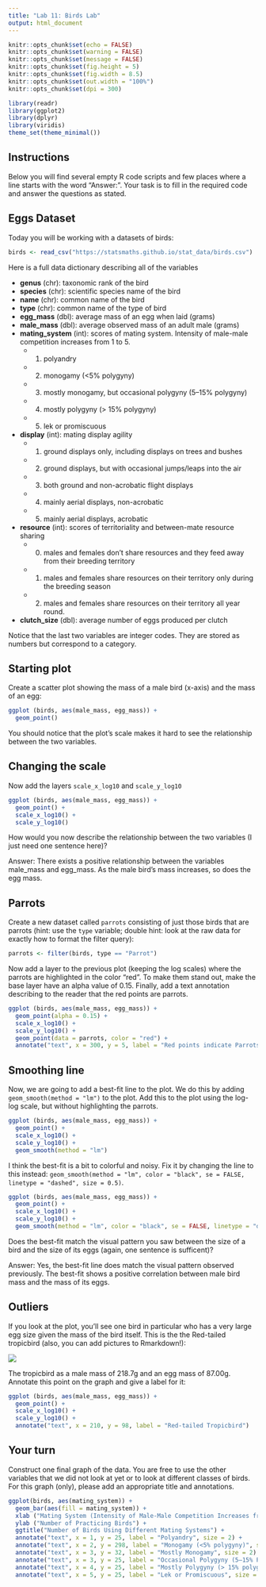```yaml
---
title: "Lab 11: Birds Lab"
output: html_document
---
```


```r
knitr::opts_chunk$set(echo = FALSE)
knitr::opts_chunk$set(warning = FALSE)
knitr::opts_chunk$set(message = FALSE)
knitr::opts_chunk$set(fig.height = 5)
knitr::opts_chunk$set(fig.width = 8.5)
knitr::opts_chunk$set(out.width = "100%")
knitr::opts_chunk$set(dpi = 300)

library(readr)
library(ggplot2)
library(dplyr)
library(viridis)
theme_set(theme_minimal())
```

## Instructions

Below you will find several empty R code scripts and few places where a line
starts with the word "Answer:". Your task is to fill in the required code and
answer the questions as stated.

## Eggs Dataset

Today you will be working with a datasets of birds:

```r
birds <- read_csv("https://statsmaths.github.io/stat_data/birds.csv")
```

Here is a full data dictionary describing all of the variables

- **genus** (chr): taxonomic rank of the bird
- **species** (chr): scientific species name of the bird
- **name** (chr): common name of the bird
- **type** (chr): common name of the type of bird
- **egg_mass** (dbl): average mass of an egg when laid (grams)
- **male_mass** (dbl): average observed mass of an adult male (grams)
- **mating_system** (int): scores of mating system. Intensity of male-male competition increases from 1 to 5.
    - (1) polyandry
    - (2) monogamy (<5% polygyny)
    - (3) mostly monogamy, but occasional polygyny (5–15% polygyny)
    - (4) mostly polygyny (> 15% polygyny)
    - (5) lek or promiscuous
- **display** (int): mating display agility
    - (1) ground displays only, including displays on trees and bushes
    - (2) ground displays, but with occasional jumps/leaps into the air
    - (3) both ground and non-acrobatic flight displays
    - (4) mainly aerial displays, non-acrobatic
    - (5) mainly aerial displays, acrobatic
- **resource** (int): scores of territoriality and between-mate resource sharing
    - (0) males and females don't share resources and they feed away from their breeding territory
    - (1) males and females share resources on their territory only during the breeding season
    - (2) males and females share resources on their territory all year round.
- **clutch_size** (dbl): average number of eggs produced per clutch

Notice that the last two variables are integer codes. They are stored as numbers but
correspond to a category.

## Starting plot

Create a scatter plot showing the mass of a male bird (x-axis) and the mass of an egg:

```r

ggplot (birds, aes(male_mass, egg_mass)) + 
  geom_point()

```

You should notice that the plot's scale makes it hard to see the relationship between the two variables.

## Changing the scale

Now add the layers `scale_x_log10` and `scale_y_log10`

```r
ggplot (birds, aes(male_mass, egg_mass)) + 
  geom_point() + 
  scale_x_log10() + 
  scale_y_log10()

```

How would you now describe the relationship between the two variables (I just need one sentence here)?

Answer:
There exists a positive relationship between the variables male_mass and egg_mass. As the male bird's mass increases, so does the egg mass.

## Parrots

Create a new dataset called `parrots` consisting of just those birds that are
parrots (hint: use the `type` variable; double hint: look at the raw data for
exactly how to format the filter query):

```r
parrots <- filter(birds, type == "Parrot")

```

Now add a layer to the previous plot (keeping the log scales) where the parrots are highlighted in the
color "red". To make them stand out, make the base layer have an alpha value of 0.15. Finally, add
a text annotation describing to the reader that the red points are parrots.

```r
ggplot (birds, aes(male_mass, egg_mass)) + 
  geom_point(alpha = 0.15) + 
  scale_x_log10() + 
  scale_y_log10() + 
  geom_point(data = parrots, color = "red") + 
  annotate("text", x = 300, y = 5, label = "Red points indicate Parrots")

```

## Smoothing line

Now, we are going to add a best-fit line to the plot. We do this by adding `geom_smooth(method = "lm")` to
the plot. Add this to the plot using the log-log scale, but without highlighting the parrots.

```r
ggplot (birds, aes(male_mass, egg_mass)) + 
  geom_point() + 
  scale_x_log10() + 
  scale_y_log10() + 
  geom_smooth(method = "lm")

```

I think the best-fit is a bit to colorful and noisy. Fix it by changing the line to this instead:
`geom_smooth(method = "lm", color = "black", se = FALSE, linetype = "dashed", size = 0.5)`.

```r
ggplot (birds, aes(male_mass, egg_mass)) + 
  geom_point() + 
  scale_x_log10() + 
  scale_y_log10() + 
  geom_smooth(method = "lm", color = "black", se = FALSE, linetype = "dashed", size = 0.5)
```

Does the best-fit match the visual pattern you saw between the size of a bird and the size of its eggs (again,
one sentence is sufficent)?

Answer:
Yes, the best-fit line does match the visual pattern observed previously. The best-fit shows a positive correlation between male bird mass and the mass of its eggs.

## Outliers

If you look at the plot, you'll see one bird in particular who has a very large egg size given the mass of
the bird itself. This is the the Red-tailed tropicbird (also, you can add pictures to Rmarkdown!):

![](https://upload.wikimedia.org/wikipedia/commons/thumb/4/47/Red-tailed_Tropicbird_RWD2.jpg/640px-Red-tailed_Tropicbird_RWD2.jpg)

The tropicbird as a male mass of 218.7g and an egg mass of 87.00g. Annotate this point on the graph and give a label for
it:

```r
ggplot (birds, aes(male_mass, egg_mass)) + 
  geom_point() + 
  scale_x_log10() + 
  scale_y_log10() + 
  annotate("text", x = 210, y = 98, label = "Red-tailed Tropicbird")
```

## Your turn

Construct one final graph of the data. You are free to use the other variables that we did not look at yet or to look at
different classes of birds. For this graph (only), please add an appropriate title and annotations.

```r
ggplot(birds, aes(mating_system)) +
  geom_bar(aes(fill = mating_system)) + 
  xlab ("Mating System (Intensity of Male-Male Competition Increases from 1 to 5)") + 
  ylab ("Number of Practicing Birds") + 
  ggtitle("Number of Birds Using Different Mating Systems") + 
  annotate("text", x = 1, y = 25, label = "Polyandry", size = 2) +
  annotate("text", x = 2, y = 298, label = "Monogamy (<5% polygyny)", size = 2) + 
  annotate("text", x = 3, y = 32, label = "Mostly Monogamy", size = 2) + 
  annotate("text", x = 3, y = 25, label = "Occasional Polygyny (5–15% Polygyny)", size = 2) + 
  annotate("text", x = 4, y = 25, label = "Mostly Polygyny (> 15% polygyny)", size = 2) + 
  annotate("text", x = 5, y = 25, label = "Lek or Promiscuous", size = 2)
```